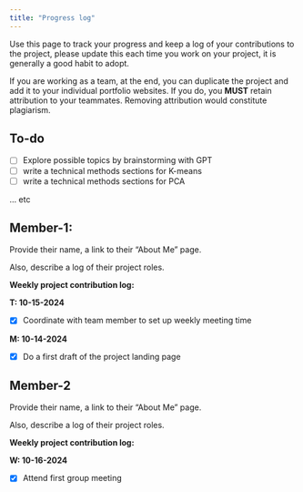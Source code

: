 ```yaml
---
title: "Progress log"
---
```


Use this page to track your progress and keep a log of your contributions to the project, please update this each time you work on your project, it is generally a good habit to adopt.

If you are working as a team, at the end, you can duplicate the project and add it to your individual portfolio websites. If you do, you **MUST** retain attribution to your teammates. Removing attribution would constitute plagiarism.

## To-do

-   [ ] Explore possible topics by brainstorming with GPT
-   [ ] write a technical methods sections for K-means
-   [ ] write a technical methods sections for PCA

... etc

## Member-1:

Provide their name, a link to their "About Me" page.

Also, describe a log of their project roles.

**Weekly project contribution log:**

**T: 10-15-2024**

-   [x] Coordinate with team member to set up weekly meeting time

**M: 10-14-2024**

-   [x] Do a first draft of the project landing page

## Member-2

Provide their name, a link to their "About Me" page.

Also, describe a log of their project roles.

**Weekly project contribution log:**

**W: 10-16-2024**

-   [x] Attend first group meeting
